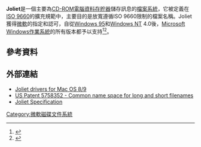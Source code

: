 {{TA
|G1=IT
}}
{{Optical disc authoring}}

'''Joliet'''是一個主要為[[CD-ROM|CD-ROM]][[電腦資料存貯器|電腦資料存貯器]]儲存訊息的[[檔案系統|檔案系統]]，它被定義在[[ISO_9660|ISO 9660]]的擴充規範中，主要目的是放寬遵循ISO 9660限制的檔案名稱。Joliet獲得[[微軟|微軟]]的指定和認可，自從[[Windows_95|Windows 95]]和[[Windows_NT|Windows NT]] 4.0後，[[Microsoft_Windows|Microsoft Windows]][[作業系統|作業系統]]的所有版本都予以支持<ref name="mskb125630">{{cite web
|title=Joliet Specification for CD-ROM
|id=MSKB 125630
|work=Microsoft Knowledge Base
|publisher=Microsoft
|date=2005-07-11
|url=http://support.microsoft.com/kb/125630
|accessdate=2012-05-29
|quote=Support for Joliet is included in Windows 95 ...
|archive-date=2013-05-25
|archive-url=https://web.archive.org/web/20130525020325/http://support.microsoft.com/kb/125630
|dead-url=no
}}</ref><ref>{{cite web
|title=Windows NT Support For Long File Names Under CDFS File System
|id=MSKB 142372
|work=Microsoft Knowledge Base
|publisher=Microsoft
|date=November 1, 2006
|url=http://support.microsoft.com/kb/142372
|accessdate=2012-05-29
|quote=Versions of Windows NT up to 3.51 build 1057 do not read Joliet discs. Windows NT 4.0 can read Joliet discs by design.
|archive-date=2009-10-17
|archive-url=https://web.archive.org/web/20091017140929/http://support.microsoft.com/kb/142372
|dead-url=no
}}</ref>。

== 參考資料 ==
{{Reflist}}

== 外部連結 ==
* [http://www.tempel.org/joliet/ Joliet drivers for Mac OS 8/9] {{Wayback|url=http://www.tempel.org/joliet/ |date=20210127135546 }}
* [http://www.google.com/patents/US5758352 US Patent 5758352 - Common name space for long and short filenames] {{Wayback|url=http://www.google.com/patents/US5758352 |date=20161226211036 }}
* [http://www.pismotechnic.com/cfs/jolspec.html Joliet Specification] {{Wayback|url=http://www.pismotechnic.com/cfs/jolspec.html |date=20150924073536 }}

{{computer-stub}}
[[Category:微軟磁碟文件系統|Category:微軟磁碟文件系統]]